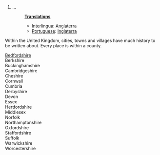 #...
#:'''[[Translation]]s'''
#:*[[Interlingua]]: [[Anglaterra]]
#:*[[Portuguese]]: [[Inglaterra]]

Within the United Kingdom, cities, towns and villages have much history to be written about. Every place is within a county.

[[Bedfordshire]]
<br>
Berkshire
<br>
Buckinghamshire
<br>
Cambridgeshire
<br>
Cheshire
<br>
Cornwall
<br>
Cumbria
<br>
Derbyshire
<br>
Devon
<br>
Essex
<br>
Hertfordshire
<br>
Middlesex
<br>
Norfolk
<br>
Northamptonshire
<br>
Oxfordshire
<br>
Staffordshire
<br>
Suffolk
<br>
Warwickshire
<br>
Worcestershire
